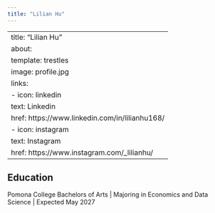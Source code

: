 ```yaml
---
title: "Lilian Hu"
---
```


---
title: "Lilian Hu"
about:
  template: trestles
  image: profile.jpg
  links:
    - icon: linkedin
      text: Linkedin
      href: https://www.linkedin.com/in/lilianhu168/
    - icon: instagram 
      text: Instagram 
      href: https://www.instagram.com/_lilianhu/
---

## Education

Pomona College 
Bachelors of Arts | Majoring in Economics and Data Science | Expected May 2027 


